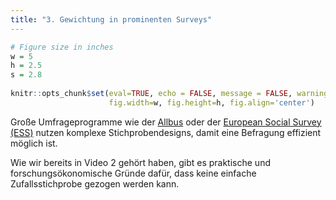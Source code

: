 ```yaml
---
title: "3. Gewichtung in prominenten Surveys"
---
```


```r
# Figure size in inches
w = 5
h = 2.5
s = 2.8
    
knitr::opts_chunk$set(eval=TRUE, echo = FALSE, message = FALSE, warning = FALSE,
                      fig.width=w, fig.height=h, fig.align='center')
```


Große Umfrageprogramme wie der [Allbus](https://www.gesis.org/allbus) oder der [European Social Survey (ESS)](https://www.europeansocialsurvey.org/) nutzen komplexe Stichprobendesigns, damit eine Befragung effizient möglich ist. 

Wie wir bereits in Video 2 gehört haben, gibt es praktische und forschungsökonomische Gründe dafür, dass keine einfache Zufallsstichprobe gezogen werden kann.